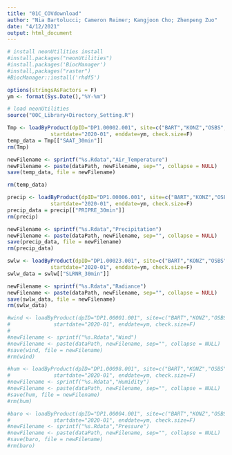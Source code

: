 ```yaml
---
title: "01C_COVdownload"
author: "Nia Bartolucci; Cameron Reimer; Kangjoon Cho; Zhenpeng Zuo"
date: "4/12/2021"
output: html_document
---
```



```r
# install neonUtilities install
#install.packages("neonUtilities") 
#install.packages('BiocManager')
#install,packages("raster")
#BiocManager::install('rhdf5')

options(stringsAsFactors = F)
ym <- format(Sys.Date(),"%Y-%m")

# load neonUtilities
source("00C_Library+Directory_Setting.R")
```



```r

Tmp <- loadByProduct(dpID="DP1.00002.001", site=c("BART","KONZ","OSBS","SRER"),
              startdate="2020-01", enddate=ym, check.size=F)
temp_data = Tmp[["SAAT_30min"]]
rm(Tmp)

newFilename <- sprintf("%s.Rdata","Air_Temperature")
newFilename <- paste(dataPath, newFilename, sep="", collapse = NULL)
save(temp_data, file = newFilename)

rm(temp_data)
```

```r
precip <- loadByProduct(dpID="DP1.00006.001", site=c("BART","KONZ","OSBS","SRER"),
              startdate="2020-01", enddate=ym, check.size=F)
precip_data = precip[["PRIPRE_30min"]]
rm(precip)

newFilename <- sprintf("%s.Rdata","Precipitation")
newFilename <- paste(dataPath, newFilename, sep="", collapse = NULL)
save(precip_data, file = newFilename)
rm(precip_data)
```

```r
swlw <- loadByProduct(dpID="DP1.00023.001", site=c("BART","KONZ","OSBS","SRER"),
              startdate="2020-01", enddate=ym, check.size=F)
swlw_data = swlw[["SLRNR_30min"]]

newFilename <- sprintf("%s.Rdata","Radiance")
newFilename <- paste(dataPath, newFilename, sep="", collapse = NULL)
save(swlw_data, file = newFilename)
rm(swlw_data)
```

```r
#wind <- loadByProduct(dpID="DP1.00001.001", site=c("BART","KONZ","OSBS","SRER"),
#              startdate="2020-01", enddate=ym, check.size=F)
#
#newFilename <- sprintf("%s.Rdata","Wind")
#newFilename <- paste(dataPath, newFilename, sep="", collapse = NULL)
#save(wind, file = newFilename)
#rm(wind)
```

```r
#hum <- loadByProduct(dpID="DP1.00098.001", site=c("BART","KONZ","OSBS","SRER"),
#              startdate="2020-01", enddate=ym, check.size=F)
#newFilename <- sprintf("%s.Rdata","Humidity")
#newFilename <- paste(dataPath, newFilename, sep="", collapse = NULL)
#save(hum, file = newFilename)
#rm(hum)
```

```r
#baro <- loadByProduct(dpID="DP1.00004.001", site=c("BART","KONZ","OSBS","SRER"),
#              startdate="2020-01", enddate=ym, check.size=F)
#newFilename <- sprintf("%s.Rdata","Pressure")
#newFilename <- paste(dataPath, newFilename, sep="", collapse = NULL)
#save(baro, file = newFilename)
#rm(baro)
```
